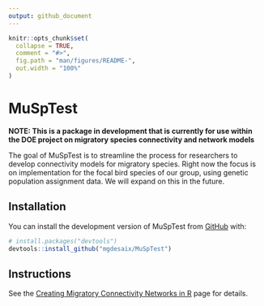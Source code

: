 ```yaml
---
output: github_document
---
```


<!-- README.md is generated from README.Rmd. Please edit that file -->

```r
knitr::opts_chunk$set(
  collapse = TRUE,
  comment = "#>",
  fig.path = "man/figures/README-",
  out.width = "100%"
)
```

# MuSpTest

<!-- badges: start -->
<!-- badges: end -->

**NOTE: This is a package in development that is currently for use within the DOE project on migratory species connectivity and network models**

The goal of MuSpTest is to streamline the process for researchers to develop connectivity models for migratory species. Right now the focus is on implementation for the focal bird species of our group, using genetic population assignment data. We will expand on this in the future.

## Installation

You can install the development version of MuSpTest from [GitHub](https://github.com/) with:

``` r
# install.packages("devtools")
devtools::install_github("mgdesaix/MuSpTest")
```

## Instructions

See the [Creating Migratory Connectivity Networks in R](https://mgdesaix.github.io/connectivity-book/) page for details.
